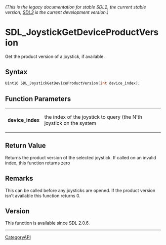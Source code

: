 ====== (This is the legacy documentation for stable SDL2, the current stable version; [https://wiki.libsdl.org/SDL3/ SDL3] is the current development version.) ======
= SDL_JoystickGetDeviceProductVersion =

Get the product version of a joystick, if available.

== Syntax ==

<syntaxhighlight lang='c'>
Uint16 SDL_JoystickGetDeviceProductVersion(int device_index);
</syntaxhighlight>

== Function Parameters ==

{|
|'''device_index'''
|the index of the joystick to query (the N'th joystick on the system
|}

== Return Value ==

Returns the product version of the selected joystick. If called on an
invalid index, this function returns zero

== Remarks ==

This can be called before any joysticks are opened. If the product version
isn't available this function returns 0.

== Version ==

This function is available since SDL 2.0.6.

----
[[CategoryAPI]]


